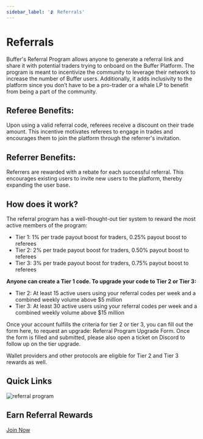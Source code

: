 ```yaml
---
sidebar_label: '🫂 Referrals'
---
```


# Referrals

Buffer's Referral Program allows anyone to generate a referral link and share it with potential traders trying to onboard on the Buffer Platform.
The program is meant to incentivize the community to leverage their network to increase the number of Buffer users. 
Additionally, it adds inclusivity to the platform since you don’t have to be a pro-trader or a whale LP to benefit from being a part of the community. 

## Referee Benefits:
Upon using a valid referral code, referees receive a discount on their trade amount. This incentive motivates referees to engage in trades and encourages them to join the platform through the referrer's invitation.

## Referrer Benefits:
Referrers are rewarded with a rebate for each successful referral. This encourages existing users to invite new users to the platform, thereby expanding the user base.

## How does it work?

The referral program has a well-thought-out tier system to reward the most active members of the program:
- Tier 1: 1% per trade payout boost for traders, 0.25% payout boost to referees
- Tier 2: 2% per trade payout boost for traders, 0.50% payout boost to referees
- Tier 3: 3% per trade payout boost for traders, 0.75% payout boost to referees

**Anyone can create a Tier 1 code. To upgrade your code to Tier 2 or Tier 3:**

- Tier 2: At least 15 active users using your referral codes per week and a combined weekly volume above \$5 million
- Tier 3: At least 30 active users using your referral codes per week and a combined weekly volume above \$15 million

Once your account fulfills the criteria for tier 2 or tier 3, you can fill out the form here, to request an upgrade: Referral Program Upgrade Form. 
Once the form is filled and submitted, please also open a ticket on Discord to follow up on the tier upgrade.

Wallet providers and other protocols are eligible for Tier 2 and Tier 3 rewards as well.

## Quick Links

<div className="card-container">
  <!-- Card 1 -->
  <div className="card">
    <img src="/img/general/referral.png" alt="referral program" />
    <div className="card-content">
      <h2 className="card-title">Earn Referral Rewards</h2>
      <a href="https://app.buffer.finance/#/referral?tab=Use+a+Referral" className="card-button" target="_blank" rel="noopener noreferrer">Join Now</a>
    </div>
  </div>
  </div>
